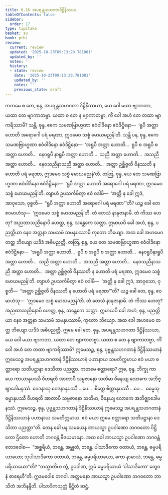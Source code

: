 ```yaml
---
title: 6.16 အပရန္တသဟဂတဒိဋ္ဌိနိဿယ
tableOfContents: false
sidebar:
  order: 17
type: tipitaka
basket: su
book: pthi
review:
  current: review
  updated: '2025-10-23T09:13:29.781081'
  updated_by: ''
  notes: ''
  history:
  - state: review
    date: '2025-10-23T09:13:29.781081'
    updated_by: ''
    notes: ''
    previous_state: draft
---
```



<ReviewStatus review={frontmatter.review} showDetails={true} />

<HypothesisAnnotation frontmatter={frontmatter} />

<DynamicBreadcrumb />

<Division number="194" book="pthi" e="ch" v="8" p="115">

<Paragraph number="390" book="pthi">
ကတမေ စ တေ, စုန္ဒ, အပရန္တသဟဂတာ ဒိဋ္ဌိနိဿယာ, ယေ ဝေါ မယာ ဗျာကတာ, ယထာ တေ ဗျာကာတဗ္ဗာ. ယထာ စ တေ န ဗျာကာတဗ္ဗာ, ကိံ ဝေါ အဟံ တေ တထာ ဗျာကရိဿာမိ? သန္တိ, စုန္ဒ, ဧကေ သမဏဗြာဟ္မဏာ ဧဝံဝါဒိနော ဧဝံဒိဋ္ဌိနော—  ‘ရူပီ အတ္တာ ဟောတိ အရောဂေါ ပရံ မရဏာ, ဣဒမေဝ သစ္စံ မောဃမညန်’တိ. သန္တိ ပန, စုန္ဒ, ဧကေ သမဏဗြာဟ္မဏာ ဧဝံဝါဒိနော ဧဝံဒိဋ္ဌိနော—  ‘အရူပီ အတ္တာ ဟောတိ…  ရူပီ စ အရူပီ စ အတ္တာ ဟောတိ…  နေဝရူပီ နာရူပီ အတ္တာ ဟောတိ…  သညီ အတ္တာ ဟောတိ…  အသညီ အတ္တာ ဟောတိ…  နေဝသညီနာသညီ အတ္တာ ဟောတိ…  အတ္တာ ဥစ္ဆိဇ္ဇတိ ဝိနဿတိ န ဟောတိ ပရံ မရဏာ, ဣဒမေဝ သစ္စံ မောဃမညန်’တိ. တတြ, စုန္ဒ, ယေ တေ သမဏဗြာဟ္မဏာ ဧဝံဝါဒိနော ဧဝံဒိဋ္ဌိနော—  ‘ရူပီ အတ္တာ ဟောတိ အရောဂေါ ပရံ မရဏာ, ဣဒမေဝ သစ္စံ မောဃမညန်’တိ. တျာဟံ ဥပသင်္ကမိတွာ ဧဝံ ဝဒါမိ—  ‘အတ္ထိ နု ခေါ ဣဒံ, အာဝုသော, ဝုစ္စတိ—  “ရူပီ အတ္တာ ဟောတိ အရောဂေါ ပရံ မရဏာ”’တိ? ယဉ္စ ခေါ တေ ဧဝမာဟံသု—  ‘ဣဒမေဝ သစ္စံ မောဃမညန်’တိ. တံ တေသံ နာနုဇာနာမိ. တံ ကိဿ ဟေတု? အညထာသညိနောပိ ဟေတ္ထ, စုန္ဒ, သန္တေကေ သတ္တာ. ဣမာယပိ ခေါ အဟံ, စုန္ဒ, ပညတ္တိယာ နေဝ အတ္တနာ သမသမံ သမနုပဿာမိ ကုတော ဘိယျော. အထ ခေါ အဟမေဝ တတ္ထ ဘိယျော ယဒိဒံ အဓိပညတ္တိ.
</Paragraph>

</Division>
<Division number="195" book="pthi" e="ch" v="8" p="115">

<Paragraph number="391" book="pthi">
တတြ, စုန္ဒ, ယေ တေ သမဏဗြာဟ္မဏာ ဧဝံဝါဒိနော ဧဝံဒိဋ္ဌိနော—  ‘အရူပီ အတ္တာ ဟောတိ…  ရူပီ စ အရူပီ စ အတ္တာ ဟောတိ…  နေဝရူပီနာရူပီ အတ္တာ ဟောတိ…  သညီ အတ္တာ ဟောတိ…  အသညီ အတ္တာ ဟောတိ…  နေဝသညီနာသညီ အတ္တာ ဟောတိ…  အတ္တာ ဥစ္ဆိဇ္ဇတိ ဝိနဿတိ န ဟောတိ ပရံ မရဏာ, ဣဒမေဝ သစ္စံ မောဃမညန်’တိ. တျာဟံ ဥပသင်္ကမိတွာ ဧဝံ ဝဒါမိ—  ‘အတ္ထိ နု ခေါ ဣဒံ, အာဝုသော, ဝုစ္စတိ—  “အတ္တာ ဥစ္ဆိဇ္ဇတိ ဝိနဿတိ န ဟောတိ ပရံ မရဏာ”’တိ? ယဉ္စ ခေါ တေ, စုန္ဒ, ဧဝမာဟံသု—  ‘ဣဒမေဝ သစ္စံ မောဃမညန်’တိ. တံ တေသံ နာနုဇာနာမိ. တံ ကိဿ ဟေတု? အညထာသညိနောပိ ဟေတ္ထ, စုန္ဒ, သန္တေကေ သတ္တာ. ဣမာယပိ ခေါ အဟံ, စုန္ဒ, ပညတ္တိယာ နေဝ အတ္တနာ သမသမံ သမနုပဿာမိ, ကုတော ဘိယျော. အထ ခေါ အဟမေဝ တတ္ထ ဘိယျော ယဒိဒံ အဓိပညတ္တိ. ဣမေ ခေါ တေ, စုန္ဒ, အပရန္တသဟဂတာ ဒိဋ္ဌိနိဿယာ, ယေ ဝေါ မယာ ဗျာကတာ, ယထာ တေ ဗျာကာတဗ္ဗာ. ယထာ စ တေ န ဗျာကာတဗ္ဗာ, ကိံ ဝေါ အဟံ တေ တထာ ဗျာကရိဿာမိ?
</Paragraph>

</Division>
<Division number="196" book="pthi" e="ch" v="8" p="116">

<Paragraph number="392" book="pthi">
ဣမေသဉ္စ, စုန္ဒ, ပုဗ္ဗန္တသဟဂတာနံ ဒိဋ္ဌိနိဿယာနံ ဣမေသဉ္စ အပရန္တသဟဂတာနံ ဒိဋ္ဌိနိဿယာနံ ပဟာနာယ သမတိက္ကမာယ ဧဝံ မယာ စတ္တာရော သတိပဋ္ဌာနာ ဒေသိတာ ပညတ္တာ. ကတမေ စတ္တာရော? ဣဓ, စုန္ဒ, ဘိက္ခု ကာယေ ကာယာနုပဿီ ဝိဟရတိ အာတာပီ သမ္ပဇာနော သတိမာ ဝိနေယျ လောကေ အဘိဇ္ဈာဒေါမနဿံ. ဝေဒနာသု ဝေဒနာနုပဿီ …ပေ…  စိတ္တေ စိတ္တာနုပဿီ …ပေ…  ဓမ္မေသု ဓမ္မာနုပဿီ ဝိဟရတိ အာတာပီ သမ္ပဇာနော သတိမာ, ဝိနေယျ လောကေ အဘိဇ္ဈာဒေါမနဿံ. ဣမေသဉ္စ, စုန္ဒ, ပုဗ္ဗန္တသဟဂတာနံ ဒိဋ္ဌိနိဿယာနံ ဣမေသဉ္စ အပရန္တသဟဂတာနံ ဒိဋ္ဌိနိဿယာနံ ပဟာနာယ သမတိက္ကမာယ. ဧဝံ မယာ ဣမေ စတ္တာရော သတိပဋ္ဌာနာ ဒေသိတာ ပညတ္တာ”တိ.
</Paragraph>

</Division>
<Division number="197" book="pthi" e="ch" v="8" p="116">

<Paragraph number="393" book="pthi">
တေန ခေါ ပန သမယေန အာယသ္မာ ဥပဝါဏော ဘဂဝတော ပိဋ္ဌိတော ဌိတော ဟောတိ ဘဂဝန္တံ ဗီဇယမာနော. အထ ခေါ အာယသ္မာ ဥပဝါဏော ဘဂဝန္တံ ဧတဒဝေါစ—  “အစ္ဆရိယံ, ဘန္တေ, အဗ္ဘုတံ, ဘန္တေ. ပါသာဒိကော ဝတာယံ, ဘန္တေ, ဓမ္မပရိယာယော; သုပါသာဒိကော ဝတာယံ, ဘန္တေ, ဓမ္မပရိယာယော, ကော နာမာယံ, ဘန္တေ, ဓမ္မပရိယာယော”တိ? “တသ္မာတိဟ တွံ, ဥပဝါဏ, ဣမံ ဓမ္မပရိယာယံ ‘ပါသာဒိကော’ တွေဝ နံ ဓာရေဟီ”တိ.
</Paragraph>

<Paragraph number="394" book="pthi">
ဣဒမဝေါစ ဘဂဝါ. အတ္တမနော အာယသ္မာ ဥပဝါဏော ဘဂဝတော ဘာသိတံ အဘိနန္ဒီတိ.

</Paragraph>
</Division>

<Paragraph number="395" type="center" book="pthi">
ပါသာဒိကသုတ္တံ နိဋ္ဌိတံ ဆဋ္ဌံ.
</Paragraph>